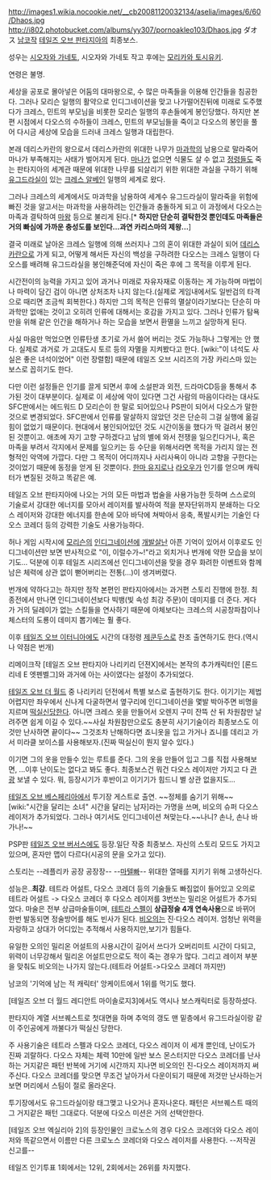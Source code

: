 http://images1.wikia.nocookie.net/__cb20081120032134/aselia/images/6/60/Dhaos.jpg
http://i802.photobucket.com/albums/yy307/pornoakleo103/Dhaos.jpg
ダオス
[[남코]]작 [[테일즈 오브 판타지아]]의 최종보스.

성우는 [[시오자와 가네토]], 시오자와 가네토 작고 후에는 [[모리카와 토시유키]].

연령은 불명.

세상을 공포로 몰아넣은 어둠의 대마왕으로, 수 많은 마족들을 이용해 인간들을 침공한다. 그러나 모리슨 일행의 활약으로 인디그네이션을 맞고 나가떨어진뒤에 미래로 도주했다가 크레스, 민트의 부모님을 비롯한 모리슨 일행의 후손들에게 봉인당했다. 하지만 본편 시점에서 다오스의 수하들이 크레스, 민트의 부모님들을 죽이고 다오스의 봉인을 풀어 다시금 세상에 모습을 드러내 크레스 일행과 대립한다.

본래 데리스카란의 왕으로서 데리스카란의 위대한 나무가 [[마과학]]의 남용으로 말라죽어 마나가 부족해지는 사태가 벌어지게 된다. [[마나]]가 없으면 식물도 살 수 없고 [[정령]]들도 죽는 판타지아의 세계관 때문에 위대한 나무를 되살리기 위한 위대한 과실을 구하기 위해 [[유그드라실]]이 있는 [[크레스 알베인]] 일행의 세계로 왔다. 

그러나 크레스의 세계에서도 마과학을 남용하여 세계수 유그드라실이 말라죽을 위험에 빠진 것을 알고서는 마과학을 사용하려는 인간들과 충돌하게 되고 이 과정에서 다오스는 마족과 결탁하여 [[마왕]] 등으로 불리게 된다.[* '''하지만 단순히 결탁한것 뿐인데도 마족들은 거의 빠심에 가까운 충성도를 보인다...과연 카리스마의 제왕...''']

결국 미래로 날아온 크레스 일행에 의해 쓰러지나 그의 혼이 위대한 과실이 되어 [[데리스카란]]으로 가게 되고, 어떻게 해서든 자신의 백성을 구하려한 다오스는 크레스 일행이 다오스를 배려해 유그드라실을 봉인해준덕에 자신이 죽은 후에 그 목적을 이루게 된다.

시간전이의 능력을 가지고 있어 과거나 미래로 자유자재로 이동하는 게 가능하며 마법이나 마력이 담긴 검이 아니면 상처조차 나지 않는다.(실제로 게임내에서도 일반검의 타격으로 때리면 조금씩 회복한다.) 하지만 그의 목적은 인류의 멸살이라기보다는 단순히 마과학만 없애는 것이고 오히려 인류에 대해서는 호감을 가지고 있다. 그러나 인류가 탐욕만을 위해 같은 인간을 해하거나 하는 모습을 보면서 환멸을 느끼고 실망하게 된다. 

사실 마음만 먹었으면 인류탄생 초기로 가서 쓸어 버리는 것도 가능하나 그렇게는 안 했다. 실제로 과거로 가 고대도시 토르 등의 자멸을 지켜봤다고 한다. [wiki:"이 녀석도 사실은 좋은 녀석이었어" 이런 장렬함] 때문에 테일즈 오브 시리즈의 가장 카리스마 있는 보스로 꼽히기도 한다.

다만 이런 설정들은 인기를 끌게 되면서 후에 소설판과 외전, 드라마CD등을 통해서 추가된 것이 대부분이다. 실제로 이 세상에 악이 있다면 그건 사람의 마음이다라는 대사도 SFC판에서는 에드워드 D 모리슨이 한 말로 되어있으나 PS판이 되어서 다오스가 말한 것으로 변경되었다. SFC판에서 인류를 말살하지 않았던 것은 단순히 그걸 실행에 옮길 힘이 없었기 때문이다. 현대에서 봉인되어있던 것도 시간이동을 했다가 딱 걸려서 봉인된 것뿐이고. 애초에 자기 고향 구하겠다고 남의 별에 와서 전쟁을 일으킨다거나, 혹은 마족을 부려서 각지에서 문제를 일으키는 등 수단을 위해서라면 목적을 가리지 않는 전형적인 악역에 가깝다. 다만 그 목적이 어디까지나 사리사욕이 아니라 고향을 구한다는 것이었기 때문에 동정을 얻게 된 것뿐이다. [[한마 유지로]]나 [[라오우]]가 인기를 얻으며 캐릭터가 변질된 것하고 똑같은 예.

테일즈 오브 판타지아에 나오는 거의 모든 마법과 법술을 사용가능한 듯하며 스스로의 기술로서 강대한 에너지를 모아서 레이저를 발사하여 적을 분자단위까지 분쇄하는 다오스 레이저와 강대한 에너지를 한손에 모아 바닥에 쳐박아서 응축, 폭발시키는 기술인 다오스 코레더 등의 강력한 기술도 사용가능하다.

허나 게임 시작시에 [[모리슨]]의 [[인디그네이션]]에 [[개발살]]난 아픈 기억이 있어서 이후로도 인디그네이션만 보면 반사적으로 "이, 이럴수가~!"라고 외치거나 번개에 약한 모습을 보이기도... 덕분에 이후 테일즈 시리즈에선 인디그네이션을 맞을 경우 화려한 이벤트와 함께 남은 체력에 상관 없이 뻗어버리는 전통(...)이 생겨버렸다.

번개에 약하다고는 하지만 정작 본편인 판타지아에서는 과거편 스토리 진행에 한정. 최종전에서 만나면 인디그네이션보다 빅뱅(빛 속성 최강 주문)이 데미지를 더 준다. 게다가 거의 딜레이가 없는 스킬들을 연사하기 때문에 아체보다는 크레스의 시공창파참이나 체스터의 도룡이 데미지 뽑기에는 훨 좋다.

이후 [[테일즈 오브 이터니아]]에도 시간의 대정령 [[제쿤두스]]로 찬조 출연하기도 한다.(역시나 약점은 번개)

리메이크작 [테일즈 오브 판타지아 나리키리 던젼X]에서는 본작의 추가캐릭터인 [론드리네 E 엣펜벨그]와 과거에 아는 사이였다는 설정이 추가되었다.

[[테일즈 오브 더 월드]] 중 나리키리 던전에서 특별 보스로 출현하기도 한다. 이기기는 제법 어렵지만 좌우에서 신나게 다굴하면서 옆구리에 인디그네이션을 몇발 박아주면 비명을 지르며 [[떡실신]]당한다. 아니면 크레스 옷을 만들어서 오렌지 구미 잔뜩 산 뒤 차원참만 날려주면 쉽게 이길 수 있다.~~사실 차원참만으로도 충분히 사기기술이라 최종보스도 이것만 난사하면 끝이다~~  그것조차 난해하다면 죠니옷을 입고 가거나 죠니를 데리고 가서 미라클 보이스를 사용해보자.(진짜 떡실신이 뭔지 알수 있다.) 

이기면 그의 옷을 만들수 있는 루트를 준다.  그의 옷을 만들어 입고 그를 직접 사용해보면, ...이후 난이도는 없다고 봐도 좋다. 최종보스건 뭐건 다오스 레이저만 가지고 다 [[관광]] 보낼 수 있다. 뭐, 등장시기가 후반이고 이기기가 힘드니 별 상관 없을지도...

[[테일즈 오브 베스페리아]]에서 투기장 게스트로 출연. ~~정체를 숨기기 위해~~ [wiki:"시간을 달리는 소녀" 시간을 달리는 남자]라는 가명을 쓰며, 비오의 슈퍼 다오스 레이저가 추가되었다. 그러나 여기서도 인디그네이션 쳐맞는다.~~나니? 손나, 손나 바가나!~~

PSP판 [[테일즈 오브 버서스]]에도 등장.일단 작중 최종보스. 자신의 스토리 모드도 가지고 있으며, 혼자만 맵이 다르다(시공의 문을 오가고 있다).

스토리는 --레플리카 공장 공장장-- --[[마텔]]빠-- 위대한 열매를 지키기 위해 고생하신다.

성능은..'''최강'''. 테트라 어설트, 다오스 코레더 등의 기술들도 빠짐없이 들어있고 오의로 테트라 어설트 -> 다오스 코레더 후 다오스 레이저를 3번쏘는 밀리온 어설트가 추가되었다. 마술은 전부 상급마술들이며, [[테트라 스펠]]이  '''상급정술 4개 연속사용'''으로 바뀌어 한번 발동되면 정술방어를 해도 빈사가 된다. [[비오의]]는 진·다오스 레이저. 엄청난 위력을 자랑하고 상대가 어디있는 추적해서 사용하지만,보기가 힘들다. 

유일한 오의인 밀리온 어설트의 사용시간이 길어서 쓰다가 오버리미트 시간이 다되고, 위력이 너무강해서 밀리온 어설트만으로도 적이 죽는 경우가 많다. 그리고 레이저 부분을 맞춰도 비오의는 나가지 않는다.(테트라 어설트->다오스 코레더 까지만) 

남코의 '기억에 남는 적 캐릭터' 앙케이트에서 1위를 먹기도 했다.

[테일즈 오브 더 월드 레디안트 마이솔로지3]에서도 역시나 보스캐릭터로 등장하셨다.

판타지아 계열 서브퀘스트로 첫대면을 하며 추억의 갱도 맨 밑층에서 유그드라실이랑 같이 주인공에게 까불다가 떡실신 당한다.

주 사용기술은 테트라 스펠과 다오스 코레더, 다오스 레이저 이 세개 뿐인데, 난이도가 진짜 괴랄하다. 다오스 자체는 체력 10만에 일반 보스 몬스터지만 다오스 코레더를 난사하는 거지같은 패턴 반복에 거기에 시간까지 지나면 비오의인 진-다오스 레이저까지 써주신다.
다오스 코레더를 맞으면 무조건 날아가서 다운이되기 때문에 저것만 난사하는거 보면 머리에서 스팀이 절로 올라온다.

투기장에서도 유그드라실이랑 태그맺고 나오거나 혼자나온다. 패턴은 서브퀘스트 때의 그 거지같은 패턴 그대로다. 덕분에 다오스 미션은 거의 선택안한다.

[테일즈 오브 엑실리아 2]의 등장인물인 크로노스의 경우 다오스 코레더와 다오스 레이저와 똑같으면서 이름만 다른 크로노스 코레더와 다오스 레이저를 사용한다. --저작권 신고를--

테일즈 인기투표 1회에서는 12위, 2회에서는 26위를 차지했다.
